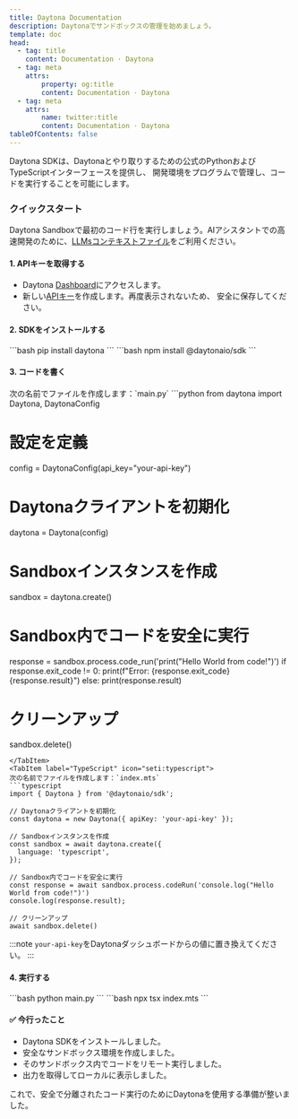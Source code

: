 ```yaml
---
title: Daytona Documentation
description: Daytonaでサンドボックスの管理を始めましょう。
template: doc
head:
  - tag: title
    content: Documentation · Daytona
  - tag: meta
    attrs:
        property: og:title
        content: Documentation · Daytona
  - tag: meta
    attrs:
        name: twitter:title
        content: Documentation · Daytona
tableOfContents: false
---
```



Daytona SDKは、Daytonaとやり取りするための公式のPythonおよびTypeScriptインターフェースを提供し、
開発環境をプログラムで管理し、コードを実行することを可能にします。

### クイックスタート

Daytona Sandboxで最初のコード行を実行しましょう。AIアシスタントでの高速開発のために、[LLMsコンテキストファイル](/docs/ja/getting-started#additional-examples)をご利用ください。

#### 1. APIキーを取得する

- Daytona [Dashboard](https://app.daytona.io/dashboard)にアクセスします。
- 新しい[APIキー](https://app.daytona.io/dashboard/keys)を作成します。再度表示されないため、
安全に保存してください。

#### 2. SDKをインストールする

<Tabs syncKey="language">
  <TabItem label="Python" icon="seti:python">
  ```bash
  pip install daytona
  ```
  </TabItem>
  <TabItem label="TypeScript" icon="seti:typescript">
  ```bash
  npm install @daytonaio/sdk
  ```
  </TabItem>
</Tabs>

#### 3. コードを書く

<Tabs syncKey="language">
  <TabItem label="Python" icon="seti:python">
  次の名前でファイルを作成します：`main.py`
  ```python
  from daytona import Daytona, DaytonaConfig

# 設定を定義

  config = DaytonaConfig(api_key="your-api-key")

# Daytonaクライアントを初期化

  daytona = Daytona(config)

# Sandboxインスタンスを作成

  sandbox = daytona.create()

# Sandbox内でコードを安全に実行

  response = sandbox.process.code_run('print("Hello World from code!")')
  if response.exit_code != 0:
    print(f"Error: {response.exit_code} {response.result}")
  else:
      print(response.result)
  
# クリーンアップ

  sandbox.delete()

  ```
  </TabItem>
  <TabItem label="TypeScript" icon="seti:typescript">
  次の名前でファイルを作成します：`index.mts`
  ```typescript
  import { Daytona } from '@daytonaio/sdk';

  // Daytonaクライアントを初期化
  const daytona = new Daytona({ apiKey: 'your-api-key' });

  // Sandboxインスタンスを作成
  const sandbox = await daytona.create({
    language: 'typescript',
  });

  // Sandbox内でコードを安全に実行
  const response = await sandbox.process.codeRun('console.log("Hello World from code!")')
  console.log(response.result);

  // クリーンアップ
  await sandbox.delete()
  ```

  </TabItem>
</Tabs>

:::note
`your-api-key`をDaytonaダッシュボードからの値に置き換えてください。
:::

#### 4. 実行する

<Tabs syncKey="language">
  <TabItem label="Python" icon="seti:python">
  ```bash
  python main.py
  ```
  </TabItem>
  <TabItem label="TypeScript" icon="seti:typescript">
  ```bash
  npx tsx index.mts
  ```
  </TabItem>
</Tabs>

#### ✅ 今行ったこと

- Daytona SDKをインストールしました。
- 安全なサンドボックス環境を作成しました。
- そのサンドボックス内でコードをリモート実行しました。
- 出力を取得してローカルに表示しました。

これで、安全で分離されたコード実行のためにDaytonaを使用する準備が整いました。

<ExploreMore />
